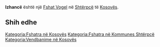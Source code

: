 {{Fshat në Kosovës
 | Emri                = Izhancë
| sqi_N_name = Izhancë
| sqi_N_FULL_NAME_RO = Izhancë
| sqi_N_FULL_NAME_ND_RO = Izhance
| sqi_N_SORT_NAME_RG = IZHANCE
| sqi_N_FULL_NAME_RG = Izhancë
| sqi_N_FULL_NAME_ND_RG = Izhance
| sqi_V_name = Izhanc
| sqi_V_FULL_NAME_RO = Izhanc
| sqi_V_FULL_NAME_ND_RO = Izhanc
| sqi_V_SORT_NAME_RG = IZHANC
| sqi_V_FULL_NAME_RG = Izhanc
| sqi_V_FULL_NAME_ND_RG = Izhanc
| srp_N_name = Ižance
| srp_N_FULL_NAME_RO = Ižance
| srp_N_FULL_NAME_ND_RO = Izance
| srp_N_SORT_NAME_RG = IZANCE
| srp_N_FULL_NAME_RG = Ižance
| srp_N_FULL_NAME_ND_RG = Izance
| srp_NS_name = Ижанце
| srp_NS_FULL_NAME_RO = Ижанце
| srp_NS_FULL_NAME_ND_RO = Ижанце
| srp_NS_SORT_NAME_RG = ИЖАНЦЕ
| srp_NS_FULL_NAME_RG = Ижанце
| srp_NS_FULL_NAME_ND_RG = Ижанце

 | Emri (Rasa dhanore) = 
 | Figura              = 
 | Shteti              = Kosovo
 | Komuna              = Shtërpcë
 | Kodi postar         = 
 | Sipërfaqja          = 

 | Popullsia           = 

 | Regj. i popullsisë  = 
 | Dend. e popullsisë  = 
 | Faqja zyrtare       = 
 <!--- Koordinatat ----> 
 | Gjerësia            = 42.285556
 | Gjatësia            = 21.103611
 | Lartësia            = 
}}
'''Izhancë''' është një [[Fshat Vogel]] në [[Shtërpcë]] të [[Kosovës]].

<!-- == Gjeografia == -->
<!-- == Historia == -->
<!-- == Demografia == -->
== Shih edhe ==
{{Komuna Shtërpcë}}
{{Kosovo-Administrata-Cung}}

[[Kategoria:Fshatra në Kosovës]]
[[Kategoria:Fshatra në Kommunes Shtërpcë]]
[[Kategoria:Vendbanime në Kosovës]]